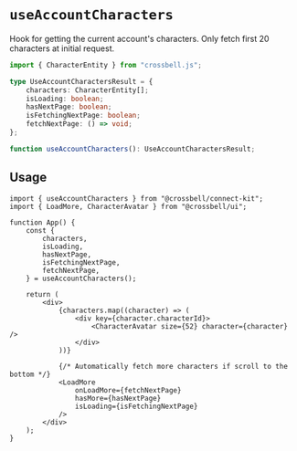 # `useAccountCharacters`

Hook for getting the current account's characters. Only fetch first 20 characters at initial request.

```ts
import { CharacterEntity } from "crossbell.js";

type UseAccountCharactersResult = {
	characters: CharacterEntity[];
	isLoading: boolean;
	hasNextPage: boolean;
	isFetchingNextPage: boolean;
	fetchNextPage: () => void;
};

function useAccountCharacters(): UseAccountCharactersResult;
```

## Usage

```tsx
import { useAccountCharacters } from "@crossbell/connect-kit";
import { LoadMore, CharacterAvatar } from "@crossbell/ui";

function App() {
	const {
		characters,
		isLoading,
		hasNextPage,
		isFetchingNextPage,
		fetchNextPage,
	} = useAccountCharacters();

	return (
		<div>
			{characters.map((character) => (
				<div key={character.characterId}>
					<CharacterAvatar size={52} character={character} />
				</div>
			))}

			{/* Automatically fetch more characters if scroll to the bottom */}
			<LoadMore
				onLoadMore={fetchNextPage}
				hasMore={hasNextPage}
				isLoading={isFetchingNextPage}
			/>
		</div>
	);
}
```

